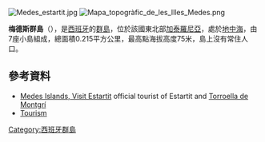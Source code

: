 [[Image:Medes_estartit.jpg|right]]
[[Image:Mapa_topogràfic_de_les_Illes_Medes.png|thumb]]

{{Coord|42|3|0|N|3|13|15|E|display=title}}

'''梅德斯群島'''（{{lang-ca|Illes Medes}}），是[[西班牙|西班牙]]的[[群島|群島]]，位於該國東北部[[加泰羅尼亞|加泰羅尼亞]]，處於[[地中海|地中海]]，由7座小島組成，總面積0.215平方公里，最高點海拔高度75米，島上沒有常住人口。

==參考資料==
* [http://www.visitestartit.com/index.php?id=67&idioma=en Medes Islands, Visit Estartit] {{Wayback|url=http://www.visitestartit.com/index.php?id=67&idioma=en |date=20120815031023 }} official tourist of Estartit and [[Torroella_de_Montgrí|Torroella de Montgrí]]
*[https://web.archive.org/web/20071014213433/http://www.pyreneestourism.org/medes-islands/ Tourism]

{{Spain-geo-stub}}
[[Category:西班牙群島|Category:西班牙群島]]
